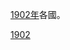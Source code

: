 [[1902年|1902年]]各國。
{{Year by category
| m = 1
| c = 9
| d = 0
| y = 2
| cat = 各國
| sortkey = Country
| in = 
| parent = 依年份劃分的20世紀各國
}}
{{Commons cat|1902 by country}}

[[Category:1900年代各國|1902]]